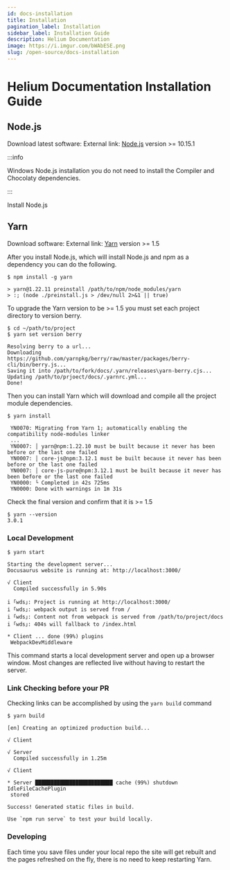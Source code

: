 ```yaml
---
id: docs-installation
title: Installation
pagination_label: Installation
sidebar_label: Installation Guide
description: Helium Documentation
image: https://i.imgur.com/bWAbESE.png
slug: /open-source/docs-installation
---
```


# Helium Documentation Installation Guide

## Node.js

Download latest software: External link: [Node.js](https://nodejs.org/en/download) version >=
10.15.1

:::info

Windows Node.js installation you do not need to install the Compiler and Chocolaty dependencies.

:::

Install Node.js

## Yarn

Download software: External link: [Yarn](https://yarnpkg.com/getting-started/install) version >= 1.5

After you install Node.js, which will install Node.js and npm as a dependency you can do the
following.

```
$ npm install -g yarn

> yarn@1.22.11 preinstall /path/to/npm/node_modules/yarn
> :; (node ./preinstall.js > /dev/null 2>&1 || true)
```

To upgrade the Yarn version to be >= 1.5 you must set each project directory to version berry.

```
$ cd ~/path/to/project
$ yarn set version berry

Resolving berry to a url...
Downloading https://github.com/yarnpkg/berry/raw/master/packages/berry-cli/bin/berry.js...
Saving it into /path/to/fork/docs/.yarn/releases\yarn-berry.cjs...
Updating /path/to/prjoect/docs/.yarnrc.yml...
Done!
```

Then you can install Yarn which will download and compile all the project module dependencies.

```
$ yarn install

 YN0070: Migrating from Yarn 1; automatically enabling the compatibility node-modules linker
 ...
 YN0007: │ yarn@npm:1.22.10 must be built because it never has been before or the last one failed
 YN0007: │ core-js@npm:3.12.1 must be built because it never has been before or the last one failed
 YN0007: │ core-js-pure@npm:3.12.1 must be built because it never has been before or the last one failed
 YN0000: └ Completed in 42s 725ms
 YN0000: Done with warnings in 1m 31s
```

Check the final version and confirm that it is >= 1.5

```
$ yarn --version
3.0.1
```

### Local Development

```
$ yarn start

Starting the development server...
Docusaurus website is running at: http://localhost:3000/

√ Client
  Compiled successfully in 5.90s

i ｢wds｣: Project is running at http://localhost:3000/
i ｢wds｣: webpack output is served from /
i ｢wds｣: Content not from webpack is served from /path/to/project/docs
i ｢wds｣: 404s will fallback to /index.html

* Client ... done (99%) plugins
 WebpackDevMiddleware
```

This command starts a local development server and open up a browser window. Most changes are
reflected live without having to restart the server.

### Link Checking before your PR

Checking links can be accomplished by using the `yarn build` command

```
$ yarn build

[en] Creating an optimized production build...

√ Client

√ Server
  Compiled successfully in 1.25m

√ Client

* Server █████████████████████████ cache (99%) shutdown IdleFileCachePlugin
 stored

Success! Generated static files in build.

Use `npm run serve` to test your build locally.
```

### Developing

Each time you save files under your local repo the site will get rebuilt and the pages refreshed on
the fly, there is no need to keep restarting Yarn.
